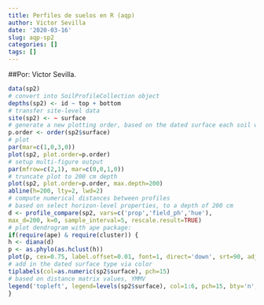 ```yaml
---
title: Perfiles de suelos en R (aqp)
author: Victor Sevilla
date: '2020-03-16'
slug: aqp-sp2
categories: []
tags: []
---
```


##Por: Victor Sevilla.

```r
data(sp2)
# convert into SoilProfileCollection object
depths(sp2) <- id ~ top + bottom
# transfer site-level data
site(sp2) <- ~ surface
# generate a new plotting order, based on the dated surface each soil was described on
p.order <- order(sp2$surface)
# plot
par(mar=c(1,0,3,0))
plot(sp2, plot.order=p.order)
# setup multi-figure output
par(mfrow=c(2,1), mar=c(0,0,1,0))
# truncate plot to 200 cm depth
plot(sp2, plot.order=p.order, max.depth=200)
abline(h=200, lty=2, lwd=2)
# compute numerical distances between profiles
# based on select horizon-level properties, to a depth of 200 cm
d <- profile_compare(sp2, vars=c('prop','field_ph','hue'),
max_d=200, k=0, sample_interval=5, rescale.result=TRUE)
# plot dendrogram with ape package:
if(require(ape) & require(cluster)) {
h <- diana(d)
p <- as.phylo(as.hclust(h))
plot(p, cex=0.75, label.offset=0.01, font=1, direct='down', srt=90, adj=0.5, y.lim=c(-0.125, 0.5))
# add in the dated surface type via color
tiplabels(col=as.numeric(sp2$surface), pch=15)
# based on distance matrix values, YMMV
legend('topleft', legend=levels(sp2$surface), col=1:6, pch=15, bty='n', bg='white', cex=0.75)
}
```

